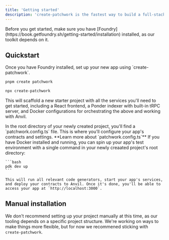 ```yaml
---
title: 'Getting started'
description: 'create-patchwork is the fastest way to build a full-stack Patchwork application, generating everything you need for a deployable onchain app in minutes.'
---
```


<Note>
Before you get started, make sure you have [Foundry](https://book.getfoundry.sh/getting-started/installation) installed, as our toolkit depends on it.
</Note>

## Quickstart

<Steps>

  <Step title="Initialize your app">
Once you have Foundry installed, set up your new app using `create-patchwork`.

<CodeGroup>

```bash pnpm
pnpm create patchwork
```
```bash npm
npx create-patchwork
```

</CodeGroup>

This will scaffold a new starter project with all the services you'll need to get started, including a React frontend, a Ponder indexer with built-in tRPC server, and Docker configurations for orchestrating the above and working with Anvil.


  </Step>

  <Step title="Configure your Patchwork config">
    In the root directory of your newly created project, you'll find a `patchwork.config.ts` file. This is where you'll configure your app's contracts and settings.
    <Card href="/pdk/configs">**Learn more about `patchwork.config.ts`**</Card>
  </Step>
  <Step title="Spin up test environment">
    If you have Docker installed and running, you can spin up your app's test environment with a single command in your newly creaated project's root directory:

    ```bash
    pdk dev up
    ```

    This will run all relevant code generators, start your app's services, and deploy your contracts to Anvil. Once it's done, you'll be able to access your app at `http://localhost:3000`.
  </Step>
</Steps>

## Manual installation

We don't recommend setting up your project manually at this time, as our tooling depends on a specific project structure. We're working on ways to make things more flexible, but for now we recommened sticking with `create-patchwork`.